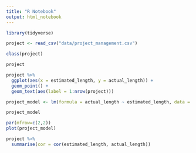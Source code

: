 ```yaml
---
title: "R Notebook"
output: html_notebook
---
```


```r
library(tidyverse)
```

```r
project <- read_csv("data/project_management.csv")
```

```r
class(project)
```

```r
project
```

```r
project %>% 
  ggplot(aes(x = estimated_length, y = actual_length)) +
  geom_point() +
  geom_text(aes(label = 1:nrow(project)))
```

```r
project_model <- lm(formula = actual_length ~ estimated_length, data = project)

project_model
```

```r
par(mfrow=c(2,2))
plot(project_model)
```

```r
project %>% 
  summarise(cor = cor(estimated_length, actual_length))
```












